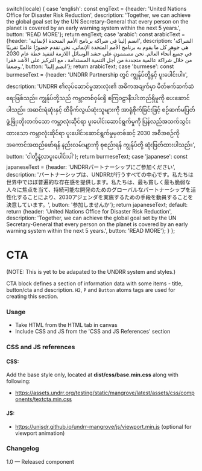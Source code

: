 
  switch(locale) {
    case 'english': const engText = {header: 'United Nations Office for Disaster Risk Reduction', description: 'Together, we can achieve the global goal set by the UN Secretary-General that every person on the planet is covered by an early warning system within the next 5 years.', button: 'READ MORE'}; return engText;
    case 'arabic': const arabicText = {header: 'انضم إلينا في شراكة برنامج الأمم المتحدة الإنمائية', description: 'الشراكة هي جوهر كل ما يقوم به برنامج الأمم المتحدة الإنمائي. نحن نقدم حضورًا عالميًا تقريبًا في جميع أنحاء العالم. نحن مصممون على حشد الوسائل اللازمة لتنفيذ خطة عام 2030 من خلال شراكة عالمية متجددة من أجل التنمية المستدامة ، مع التركيز على الأشد فقرا وضعفا.', button: 'انضم إلينا'}; return arabicText;
    case 'burmese': const burmeseText = {header: 'UNDRR Partnership တွင် ကျွန်ုပ်တို့နှင့် ပူးပေါင်းပါ။', description: 'UNDRR ၏လုပ်ဆောင်မှုအားလုံး၏ အဓိကအချက်မှာ မိတ်ဖက်ဆက်ဆံရေးဖြစ်သည်။ ကျွန်ုပ်တို့သည် ကမ္ဘာတစ်ဝှမ်းရှိ စကြဝဠာနီးပါးတည်ရှိမှုကို ပေးဆောင်ပါသည်။ အဆင်းရဲဆုံးနှင့် ထိခိုက်လွယ်ဆုံးသူများကို အာရုံစိုက်ခြင်းဖြင့် စဉ်ဆက်မပြတ်ဖွံ့ဖြိုးတိုးတက်သော ကမ္ဘာလုံးဆိုင်ရာ ပူးပေါင်းဆောင်ရွက်မှုကို ပြန်လည်အသက်သွင်းထားသော ကမ္ဘာလုံးဆိုင်ရာ ပူးပေါင်းဆောင်ရွက်မှုမှတစ်ဆင့် 2030 အစီအစဉ်ကို အကောင်အထည်ဖော်ရန် နည်းလမ်းများကို စုစည်းရန် ကျွန်ုပ်တို့ ဆုံးဖြတ်ထားပါသည်။', button: 'ငါတို့နဲ့လာပူးပေါင်းပါ'}; return burmeseText;
    case 'japanese': const japaneseText = {header: 'UNDRRパートナーシップにご参加ください', description: 'パートナーシップは、UNDRRが行うすべての中心です。私たちは世界中でほぼ普遍的な存在感を提供します。私たちは、最も貧しく最も脆弱な人々に焦点を当て、持続可能な開発のためのグローバルなパートナーシップを活性化することにより、2030アジェンダを実施するための手段を動員することを決意しています。', button: '参加しませんか'}; return japaneseText;
    default:
      return {header: 'United Nations Office for Disaster Risk Reduction', description: 'Together, we can achieve the global goal set by the UN Secretary-General that every person on the planet is covered by an early warning system within the next 5 years.', button: 'READ MORE'};
  }
};

<Meta of={TextCtaStories} />

# CTA

(NOTE: This is yet to be adapated to the UNDRR system and styles.)

CTA block defines a section of information data with some items - title, button/cta and description. `H2`,  `P` and `Button` atoms tags are used for creating this section.

<Canvas>
  <Story of={TextCtaStories.DefaultTextCta} />
</Canvas>

### Usage

* Take HTML from the HTML tab in canvas
* Include CSS and JS from the 'CSS and JS References' section

### CSS and JS references

#### CSS:

Add the base style only, located at **dist/css/base.min.css** along with following:

* https://assets.undrr.org/testing/static/mangrove/latest/assets/css/components/textcta.min.css

#### JS:

* https://unisdr.github.io/undrr-mangrove/js/viewport.min.js (optional for viewport animation)

### Changelog

1.0 — Released component
